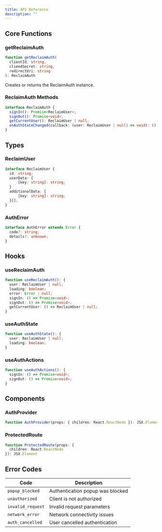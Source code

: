 ```yaml
---
title: API Reference
description: ""
---
```


## Core Functions

### getReclaimAuth

```typescript
function getReclaimAuth(
  clientId: string,
  cliendSecret: string,
  redirectUri: string
): ReclaimAuth
```

Creates or returns the ReclaimAuth instance.

### ReclaimAuth Methods

```typescript
interface ReclaimAuth {
  signIn(): Promise<ReclaimUser>;
  signOut(): Promise<void>;
  getCurrentUser(): ReclaimUser | null;
  onAuthStateChanged(callback: (user: ReclaimUser | null) => void): () => void;
}
```

## Types

### ReclaimUser

```typescript
interface ReclaimUser {
  id: string;
  userData: {
      [key: string]: string;
  }
  additionalData: {
      [key: string]: string;
  }[];
}
```

### AuthError

```typescript
interface AuthError extends Error {
  code?: string;
  details?: unknown;
}
```

## Hooks

### useReclaimAuth

```typescript
function useReclaimAuth(): {
  user: ReclaimUser | null;
  loading: boolean;
  error: Error | null;
  signIn: () => Promise<void>;
  signOut: () => Promise<void>;
  getCurrentUser: () => ReclaimUser | null;
}
```

### useAuthState

```typescript
function useAuthState(): {
  user: ReclaimUser | null;
  loading: boolean;
}
```

### useAuthActions

```typescript
function useAuthActions(): {
  signIn: () => Promise<void>;
  signOut: () => Promise<void>;
}
```

## Components

### AuthProvider

```typescript
function AuthProvider(props: { children: React.ReactNode }): JSX.Element
```

### ProtectedRoute

```typescript
function ProtectedRoute(props: { 
  children: React.ReactNode 
}): JSX.Element
```

## Error Codes

| Code | Description |
|------|-------------|
| `popup_blocked` | Authentication popup was blocked |
| `unauthorized` | Client is not authorized |
| `invalid_request` | Invalid request parameters |
| `network_error` | Network connectivity issues |
| `auth_cancelled` | User cancelled authentication |
